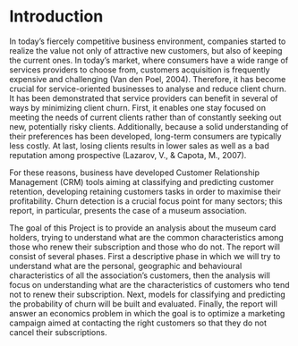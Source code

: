 # Introduction {-}

In today’s fiercely competitive business environment, companies started to realize the value not only of attractive new customers, but also of keeping the current ones. In today’s market, where consumers have a wide range of services providers to choose from, customers acquisition is frequently expensive and challenging (Van den Poel, 2004).  Therefore, it has become crucial for service-oriented businesses to analyse and reduce client churn. It has been demonstrated that service providers can benefit in several of ways by minimizing client churn. First, it enables one stay focused on meeting the needs of current clients rather than of constantly seeking out new, potentially risky clients. Additionally, because a solid understanding of their preferences has been developed, long-term consumers are typically less costly. At last, losing clients results in lower sales as well as a bad reputation among prospective (Lazarov, V., & Capota, M., 2007).

For these reasons, business have developed Customer Relationship Management (CRM) tools aiming at classifying and predicting customer retention, developing retaining customers tasks in order to maximise their profitability. Churn detection is a crucial focus point for many sectors; this report, in particular, presents the case of a museum association.

The goal of this Project is to provide an analysis about the museum card holders, trying to understand what are the common characteristics among those who renew their subscription and those who do not. The report will consist of several phases. First a descriptive phase in which we will try to understand what are the personal, geographic and behavioural characteristics of all the association's customers, then the analysis will focus on understanding what are the characteristics of customers who tend not to renew their subscription. Next, models for classifying and predicting the probability of churn will be built and evaluated. Finally, the report will answer an economics problem in which the goal is to optimize a marketing campaign aimed at contacting the right customers so that they do not cancel their subscriptions.
\newpage